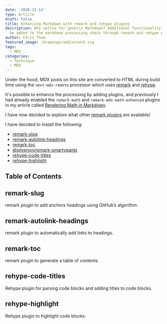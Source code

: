 ```yaml
---
date: '2020-12-13'
type: Article
draft: false
title: Enhancing Markdown with remark and rehype plugins
description: Why settle for generic Markdown? Additional functionality can
  be added to the markdown processing chain through remark and rehype plugins.
author: Chris Tham
featured_image: /drawings/addcontent.svg
tags:
  - MDX
categories:
  - Technique
  - MDX
---
```


Under the hood, MDX posts on this site are converted to HTML during build
time using the `next-mdx-remote` processor which uses
[remark](https://github.com/remarkjs/remark) and
[rehype](https://github.com/rehypejs/rehype).

It's possible to enhance the processing by adding plugins, and previously
I had already enabled the `remark-math` and `remark-mdx-math-enhanced` plugins in my
article called [Rendering Math in Markdown](/posts/math).

I have now decided to explore what other
[remark plugins](https://github.com/remarkjs/remark/blob/main/doc/plugins.md#list-of-plugins)
are available/

I have decided to install the following:

- [remark-slug](https://github.com/remarkjs/remark-slug)
- [remark-autolink-headings](https://github.com/remarkjs/remark-autolink-headings)
- [remark-toc](https://github.com/remarkjs/remark-toc)
- [@silvenon/remark-smartypants](https://github.com/silvenon/remark-smartypants)
- [rehype-code-titles](https://github.com/rockchalkwushock/rehype-code-titles)
- [rehype-highlight](https://github.com/rehypejs/rehype-highlight)

## Table of Contents

## remark-slug

remark plugin to add anchors headings using GitHub’s algorithm.

## remark-autolink-headings

remark plugin to automatically add links to headings.

## remark-toc

remark plugin to generate a table of contents.

## rehype-code-titles

Rehype plugin for parsing code blocks and adding titles to code blocks.

## rehype-highlight

Rehype plugin to highlight code blocks.
